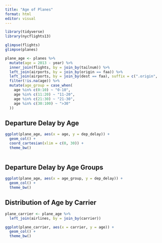 ```yaml
---
title: "Age of Planes"
format: html
editor: visual
---
```




```r
library(tidyverse)
library(nycflights13)

glimpse(flights)
glimpse(planes)
```



```r
plane_age <- planes %>% 
  mutate(age = 2013 - year) %>% 
  inner_join(flights, by = join_by(tailnum)) %>%
  left_join(airports, by = join_by(origin == faa)) %>%
  left_join(airports, by = join_by(dest == faa), suffix = c(".origin", ".dest")) %>% 
  filter(!is.na(age)) %>% 
  mutate(age_group = case_when(
    age %in% c(0:10) ~ "0-10",
    age %in% c(11:20) ~ "11-20",
    age %in% c(21:30) ~ "21-30",
    age %in% c(30:100) ~ ">30"
  ))
```


## Departure Delay by Age
```r

ggplot(plane_age, aes(x = age, y = dep_delay)) +
  geom_col() +
  coord_cartesian(xlim = c(0, 30)) +
  theme_bw()
  
```


## Departure Delay by Age Groups
```r

ggplot(plane_age, aes(x = age_group, y = dep_delay)) +
  geom_col() +
  theme_bw()

```


## Distribution of Age by Carrier
```r

plane_carrier <- plane_age %>% 
  left_join(airlines, by = join_by(carrier))

ggplot(plane_carrier, aes(x = carrier, y = age)) +
  geom_col() +
  theme_bw()

```


